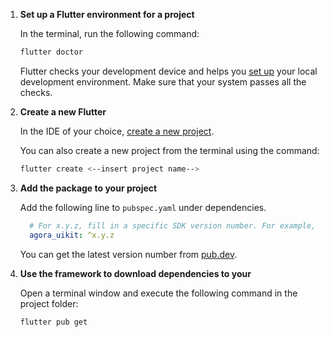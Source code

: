 <PlatformWrapper platform="flutter">

1. **Set up a Flutter environment for a <Vpd k="NAME"/> project**

    In the terminal, run the following command:

    ```bash
    flutter doctor
    ```
    Flutter checks your development device and helps you [set up](https://docs.flutter.dev/get-started/editor) your local development environment. Make sure that your system passes all the checks.

1. **Create a new Flutter <Vpl k="CLIENT" />**

    In the IDE of your choice, [create a new project](https://docs.flutter.dev/development/tools/android-studio#creating-a-new-project).

    You can also create a new project from the terminal using the command:

    ```bash
    flutter create <--insert project name-->
    ```

1. **Add the <Vpl k="NAME" /> <Vg k="UIK" /> package to your project**

    Add the following line to `pubspec.yaml` under dependencies. 

    ```yaml
      # For x.y.z, fill in a specific SDK version number. For example, 1.0.3
      agora_uikit: ^x.y.z
    ``` 

    You can get the latest <Vpl k="NAME" /> <Vg k="UIK" /> version number from [pub.dev](https://pub.dev/packages/agora_uikit).

1. **Use the <Vpl k="NAME" /> framework to download dependencies to your <Vpl k="CLIENT" />**

    Open a terminal window and execute the following command in the project folder:

    ```bash
    flutter pub get
    ```

</PlatformWrapper>